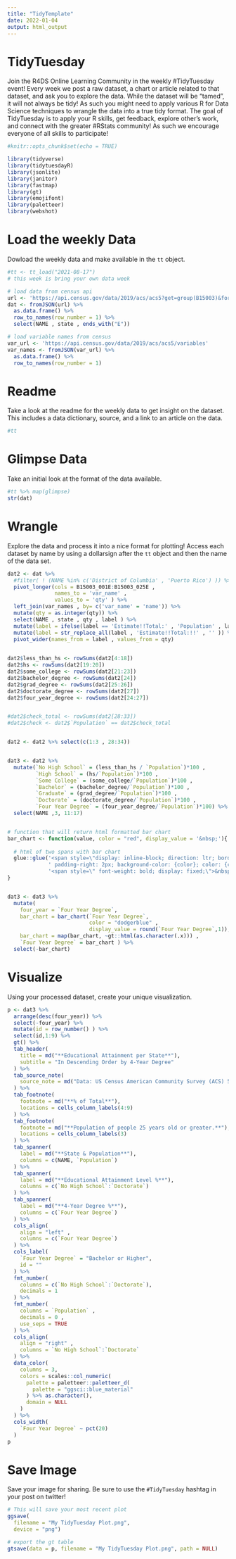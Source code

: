 ```yaml
---
title: "TidyTemplate"
date: 2022-01-04
output: html_output
---
```


# TidyTuesday

Join the R4DS Online Learning Community in the weekly #TidyTuesday event!
Every week we post a raw dataset, a chart or article related to that dataset, and ask you to explore the data.
While the dataset will be “tamed”, it will not always be tidy! As such you might need to apply various R for Data Science techniques to wrangle the data into a true tidy format.
The goal of TidyTuesday is to apply your R skills, get feedback, explore other’s work, and connect with the greater #RStats community!
As such we encourage everyone of all skills to participate!

```r

#knitr::opts_chunk$set(echo = TRUE)

library(tidyverse)
library(tidytuesdayR)
library(jsonlite)
library(janitor)
library(fastmap)
library(gt)
library(emojifont)
library(paletteer)
library(webshot)
```

# Load the weekly Data

Dowload the weekly data and make available in the `tt` object.

```r

#tt <- tt_load("2021-08-17")
# this week is bring your own data week

# load data from census api
url <- 'https://api.census.gov/data/2019/acs/acs5?get=group(B15003)&for=state:*'
dat <- fromJSON(url) %>%  
  as.data.frame() %>% 
  row_to_names(row_number = 1) %>% 
  select(NAME , state , ends_with("E"))

# load variable names from census
var_url <- 'https://api.census.gov/data/2019/acs/acs5/variables'
var_names <- fromJSON(var_url) %>%  
  as.data.frame() %>% 
  row_to_names(row_number = 1)

```


# Readme

Take a look at the readme for the weekly data to get insight on the dataset.
This includes a data dictionary, source, and a link to an article on the data.

```r

#tt

```


# Glimpse Data

Take an initial look at the format of the data available.

```r

#tt %>% map(glimpse)
str(dat)

```

# Wrangle

Explore the data and process it into a nice format for plotting! Access each dataset by name by using a dollarsign after the `tt` object and then the name of the data set.

```r
dat2 <- dat %>% 
  #filter( ! (NAME %in% c('District of Columbia' , 'Puerto Rico') )) %>% 
  pivot_longer(cols = B15003_001E:B15003_025E ,
               names_to = 'var_name' ,
               values_to = 'qty' ) %>% 
  left_join(var_names , by= c('var_name' = 'name')) %>% 
  mutate(qty = as.integer(qty)) %>% 
  select(NAME , state , qty , label ) %>% 
  mutate(label = ifelse(label == 'Estimate!!Total:' , 'Population' , label)) %>% 
  mutate(label = str_replace_all(label , 'Estimate!!Total:!!' , '' )) %>% 
  pivot_wider(names_from = label , values_from = qty) 
  

dat2$less_than_hs <- rowSums(dat2[4:18])
dat2$hs <- rowSums(dat2[19:20])
dat2$some_college <- rowSums(dat2[21:23])
dat2$bachelor_degree <- rowSums(dat2[24])
dat2$grad_degree <- rowSums(dat2[25:26])
dat2$doctorate_degree <- rowSums(dat2[27])
dat2$four_year_degree <- rowSums(dat2[24:27])


#dat2$check_total <- rowSums(dat2[28:33])
#dat2$check <- dat2$`Population` == dat2$check_total


dat2 <- dat2 %>% select(c(1:3 , 28:34))


dat3 <- dat2 %>% 
  mutate(`No High School` = (less_than_hs / `Population`)*100 , 
         `High School` = (hs/`Population`)*100 ,
         `Some College` = (some_college/`Population`)*100 ,
         `Bachelor` = (bachelor_degree/`Population`)*100 ,
         `Graduate` = (grad_degree/`Population`)*100 ,
         `Doctorate` = (doctorate_degree/`Population`)*100 , 
         `Four Year Degree` = (four_year_degree/`Population`)*100) %>% 
  select(NAME ,3, 11:17)


# function that will return html formatted bar chart
bar_chart <- function(value, color = "red", display_value = '&nbsp;'){
  
  # html of two spans with bar chart
  glue::glue('<span style=\"display: inline-block; direction: ltr; border-radius: 4px; ' , 
             ' padding-right: 2px; background-color: {color}; color: {color}; width: {value}% \">&nbsp;</span> ' , 
             '<span style=\" font-weight: bold; display: fixed;\">&nbsp;&nbsp;{display_value}</span>')
}


dat3 <- dat3 %>% 
  mutate(
    four_year = `Four Year Degree`,
    bar_chart = bar_chart(`Four Year Degree`, 
                          color = "dodgerblue" , 
                          display_value = round(`Four Year Degree`,1)),
    bar_chart = map(bar_chart, ~gt::html(as.character(.x))) , 
    `Four Year Degree` = bar_chart ) %>% 
  select(-bar_chart)

```


# Visualize

Using your processed dataset, create your unique visualization.

```r
p <- dat3 %>% 
  arrange(desc(four_year)) %>% 
  select(-four_year) %>% 
  mutate(id = row_number() ) %>% 
  select(id,1:9) %>% 
  gt() %>%
  tab_header(
    title = md("**Educational Attainment per State**"),
    subtitle = "In Descending Order by 4-Year Degree"
  ) %>% 
  tab_source_note(
    source_note = md("Data: US Census American Community Survey (ACS) 5-Year 2019<br>Table: Nat Rivera @itsnatrivera")
  ) %>% 
  tab_footnote(
    footnote = md("**% of Total**"),
    locations = cells_column_labels(4:9)
  ) %>% 
  tab_footnote(
    footnote = md("**Population of people 25 years old or greater.**"),
    locations = cells_column_labels(3)
  ) %>% 
  tab_spanner(
    label = md("**State & Population**"),
    columns = c(NAME, `Population`)
  ) %>%
  tab_spanner(
    label = md("**Educational Attainment Level %**"),
    columns = c(`No High School`:`Doctorate`)
  ) %>% 
  tab_spanner(
    label = md("**4-Year Degree %**"),
    columns = c(`Four Year Degree`)
  ) %>% 
  cols_align(
    align = "left" ,
    columns = c(`Four Year Degree`)
  ) %>% 
  cols_label(
    `Four Year Degree` = "Bachelor or Higher",
    id = ""
  ) %>% 
  fmt_number(
    columns = c(`No High School`:`Doctorate`),
    decimals = 1
  ) %>% 
  fmt_number(
    columns = `Population` ,
    decimals = 0 ,
    use_seps = TRUE
  ) %>% 
  cols_align(
    align = "right" ,
    columns = `No High School`:`Doctorate`
  ) %>% 
  data_color(
    columns = 3, 
    colors = scales::col_numeric(
      palette = paletteer::paletteer_d(
        palette = "ggsci::blue_material"
      ) %>% as.character(),
      domain = NULL
    )
  ) %>% 
  cols_width(
    `Four Year Degree` ~ pct(20)
  )
p
```

# Save Image

Save your image for sharing. Be sure to use the `#TidyTuesday` hashtag in your post on twitter! 

```r

# This will save your most recent plot
ggsave( 
  filename = "My TidyTuesday Plot.png",
  device = "png")

```



```r
# export the gt table
gtsave(data = p, filename = "My TidyTuesday Plot.png", path = NULL)
```

